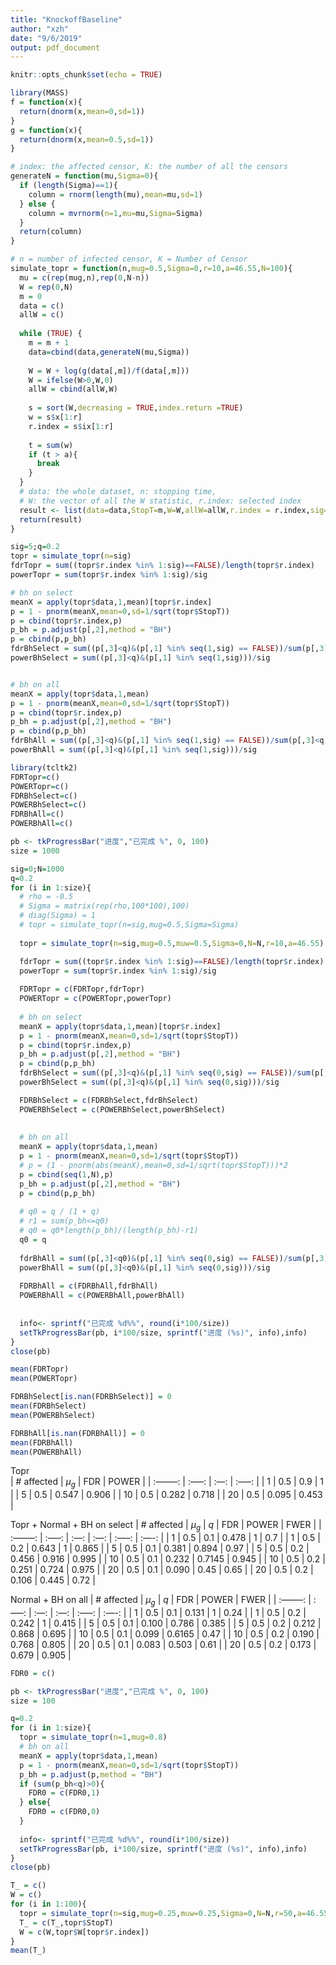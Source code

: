 ```yaml
---
title: "KnockoffBaseline"
author: "xzh"
date: "9/6/2019"
output: pdf_document
---
```


```r
knitr::opts_chunk$set(echo = TRUE)
```

```r
library(MASS)
f = function(x){
  return(dnorm(x,mean=0,sd=1))
}
g = function(x){
  return(dnorm(x,mean=0.5,sd=1))
}

# index: the affected censor, K: the number of all the censors
generateN = function(mu,Sigma=0){
  if (length(Sigma)==1){
    column = rnorm(length(mu),mean=mu,sd=1)
  } else {
    column = mvrnorm(n=1,mu=mu,Sigma=Sigma)
  }
  return(column)
}

# n = number of infected censor, K = Number of Censor
simulate_topr = function(n,mug=0.5,Sigma=0,r=10,a=46.55,N=100){
  mu = c(rep(mug,n),rep(0,N-n))
  W = rep(0,N)
  m = 0
  data = c()
  allW = c()
  
  while (TRUE) {
    m = m + 1
    data=cbind(data,generateN(mu,Sigma))
    
    W = W + log(g(data[,m])/f(data[,m]))
    W = ifelse(W>0,W,0)
    allW = cbind(allW,W)
    
    s = sort(W,decreasing = TRUE,index.return =TRUE)
    w = s$x[1:r]
    r.index = s$ix[1:r]
    
    t = sum(w)
    if (t > a){
      break
    }
  }
  # data: the whole dataset, n: stopping time, 
  # W: the vector of all the W statistic, r.index: selected index
  result <- list(data=data,StopT=m,W=W,allW=allW,r.index = r.index,sig=n,mug=mug,N=N,r=r,a=a)
  return(result)
}

```

  
  
  
```r
sig=5;q=0.2
topr = simulate_topr(n=sig)
fdrTopr = sum((topr$r.index %in% 1:sig)==FALSE)/length(topr$r.index)
powerTopr = sum(topr$r.index %in% 1:sig)/sig

# bh on select
meanX = apply(topr$data,1,mean)[topr$r.index]
p = 1 - pnorm(meanX,mean=0,sd=1/sqrt(topr$StopT))
p = cbind(topr$r.index,p)
p_bh = p.adjust(p[,2],method = "BH")
p = cbind(p,p_bh)
fdrBhSelect = sum((p[,3]<q)&(p[,1] %in% seq(1,sig) == FALSE))/sum(p[,3]<q)
powerBhSelect = sum((p[,3]<q)&(p[,1] %in% seq(1,sig)))/sig


# bh on all
meanX = apply(topr$data,1,mean)
p = 1 - pnorm(meanX,mean=0,sd=1/sqrt(topr$StopT))
p = cbind(topr$r.index,p)
p_bh = p.adjust(p[,2],method = "BH")
p = cbind(p,p_bh)
fdrBhAll = sum((p[,3]<q)&(p[,1] %in% seq(1,sig) == FALSE))/sum(p[,3]<q)
powerBhAll = sum((p[,3]<q)&(p[,1] %in% seq(1,sig)))/sig
```
  
  
  
  
```r
library(tcltk2) 
FDRTopr=c()
POWERTopr=c()
FDRBhSelect=c()
POWERBhSelect=c()
FDRBhAll=c()
POWERBhAll=c()

pb <- tkProgressBar("进度","已完成 %", 0, 100)
size = 1000

sig=0;N=1000
q=0.2
for (i in 1:size){
  # rho = -0.5
  # Sigma = matrix(rep(rho,100*100),100)
  # diag(Sigma) = 1
  # topr = simulate_topr(n=sig,mug=0.5,Sigma=Sigma)
  
  topr = simulate_topr(n=sig,mug=0.5,muw=0.5,Sigma=0,N=N,r=10,a=46.55)

  fdrTopr = sum((topr$r.index %in% 1:sig)==FALSE)/length(topr$r.index)
  powerTopr = sum(topr$r.index %in% 1:sig)/sig
  
  FDRTopr = c(FDRTopr,fdrTopr)
  POWERTopr = c(POWERTopr,powerTopr)
  
  # bh on select
  meanX = apply(topr$data,1,mean)[topr$r.index]
  p = 1 - pnorm(meanX,mean=0,sd=1/sqrt(topr$StopT))
  p = cbind(topr$r.index,p)
  p_bh = p.adjust(p[,2],method = "BH")
  p = cbind(p,p_bh)
  fdrBhSelect = sum((p[,3]<q)&(p[,1] %in% seq(0,sig) == FALSE))/sum(p[,3]<q)
  powerBhSelect = sum((p[,3]<q)&(p[,1] %in% seq(0,sig)))/sig

  FDRBhSelect = c(FDRBhSelect,fdrBhSelect)
  POWERBhSelect = c(POWERBhSelect,powerBhSelect)
  
  
  # bh on all
  meanX = apply(topr$data,1,mean)
  p = 1 - pnorm(meanX,mean=0,sd=1/sqrt(topr$StopT))
  # p = (1 - pnorm(abs(meanX),mean=0,sd=1/sqrt(topr$StopT)))*2
  p = cbind(seq(1,N),p)
  p_bh = p.adjust(p[,2],method = "BH")
  p = cbind(p,p_bh)
  
  # q0 = q / (1 + q)
  # r1 = sum(p_bh<=q0)
  # q0 = q0*length(p_bh)/(length(p_bh)-r1)
  q0 = q
  
  fdrBhAll = sum((p[,3]<q0)&(p[,1] %in% seq(0,sig) == FALSE))/sum(p[,3]<q0)
  powerBhAll = sum((p[,3]<q0)&(p[,1] %in% seq(0,sig)))/sig
  
  FDRBhAll = c(FDRBhAll,fdrBhAll)
  POWERBhAll = c(POWERBhAll,powerBhAll)
  
  
  info<- sprintf("已完成 %d%%", round(i*100/size))  
  setTkProgressBar(pb, i*100/size, sprintf("进度 (%s)", info),info)
}
close(pb)
```

  
  
```r
mean(FDRTopr)
mean(POWERTopr)

FDRBhSelect[is.nan(FDRBhSelect)] = 0
mean(FDRBhSelect)
mean(POWERBhSelect)

FDRBhAll[is.nan(FDRBhAll)] = 0
mean(FDRBhAll)
mean(POWERBhAll)
```


Topr  
  | # affected | $\mu_g$ |  FDR  |  POWER  | 
  | :--------: | :-----: | :---: | :-----: | 
  |      1     |   0.5   |  0.9  |  1      |
  |      5     |   0.5   | 0.547 |  0.906  | 
  |      10    |   0.5   | 0.282 |  0.718  |
  |      20    |   0.5   | 0.095 |  0.453  |
  
Topr + Normal + BH on select
  | # affected | $\mu_g$ |  $q$  |  FDR  |  POWER  |  FWER  |
  | :--------: | :-----: | :---: | :---: | :-----: | :----: | 
  |      1     |   0.5   |  0.1  | 0.478 |  1      |  0.7   | 
  |      1     |   0.5   |  0.2  | 0.643 |  1      |  0.865 |
  |      5     |   0.5   |  0.1  | 0.381 |  0.894  |  0.97  |
  |      5     |   0.5   |  0.2  | 0.456 |  0.916  |  0.995 |
  |      10    |   0.5   |  0.1  | 0.232 |  0.7145 |  0.945 |
  |      10    |   0.5   |  0.2  | 0.251 |  0.724  |  0.975 |
  |      20    |   0.5   |  0.1  | 0.090 |  0.45   |  0.65  | 
  |      20    |   0.5   |  0.2  | 0.106 |  0.445  |  0.72  |
  
Normal + BH on all
  | # affected | $\mu_g$ |  $q$  |  FDR  |  POWER  |  FWER  |
  | :--------: | :-----: | :---: | :---: | :-----: | :----: | 
  |      1     |   0.5   |  0.1  | 0.131 |  1      |  0.24  |
  |      1     |   0.5   |  0.2  | 0.242 |  1      |  0.415 |
  |      5     |   0.5   |  0.1  | 0.100 |  0.786  |  0.385 |
  |      5     |   0.5   |  0.2  | 0.212 |  0.868  |  0.695 |
  |      10    |   0.5   |  0.1  | 0.099 |  0.6165 |  0.47  |
  |      10    |   0.5   |  0.2  | 0.190 |  0.768  |  0.805 |
  |      20    |   0.5   |  0.1  | 0.083 |  0.503  |  0.61  |
  |      20    |   0.5   |  0.2  | 0.173 |  0.679  |  0.905 |
  
  
  
  
  
  
```r
FDR0 = c()

pb <- tkProgressBar("进度","已完成 %", 0, 100)
size = 100

q=0.2
for (i in 1:size){
  topr = simulate_topr(n=1,mug=0.8)
  # bh on all
  meanX = apply(topr$data,1,mean)
  p = 1 - pnorm(meanX,mean=0,sd=1/sqrt(topr$StopT))
  p_bh = p.adjust(p,method = "BH")
  if (sum(p_bh<q)>0){
    FDR0 = c(FDR0,1)
  } else{
    FDR0 = c(FDR0,0)
  }
  
  info<- sprintf("已完成 %d%%", round(i*100/size))  
  setTkProgressBar(pb, i*100/size, sprintf("进度 (%s)", info),info)
}
close(pb)
```
  
  
```r
T_ = c()
W = c()
for (i in 1:100){
  topr = simulate_topr(n=sig,mug=0.25,muw=0.25,Sigma=0,N=N,r=50,a=46.55*5)
  T_ = c(T_,topr$StopT)
  W = c(W,topr$W[topr$r.index])
}
mean(T_)
```
  
  
  
  
  
  
  
  
  
  
  
  
  
  
  
  
  
  
  
  
  